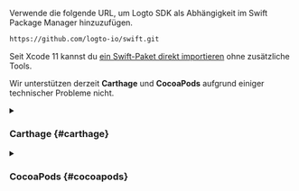 Verwende die folgende URL, um Logto SDK als Abhängigkeit im Swift Package Manager hinzuzufügen.

```bash
https://github.com/logto-io/swift.git
```

Seit Xcode 11 kannst du [ein Swift-Paket direkt importieren](https://developer.apple.com/documentation/swift_packages/adding_package_dependencies_to_your_app) ohne zusätzliche Tools.

Wir unterstützen derzeit **Carthage** und **CocoaPods** aufgrund einiger technischer Probleme nicht.

<details>

<summary>

### Carthage \{#carthage}

</summary>

Carthage [benötigt eine `xcodeproj`-Datei zum Bauen](https://github.com/Carthage/Carthage/issues/1226#issuecomment-290931385), aber `swift package generate-xcodeproj` wird einen Fehler melden, da wir binäre Ziele für native soziale Plugins verwenden. Wir werden versuchen, später eine Lösung zu finden.

</details>

<details>

<summary>

### CocoaPods \{#cocoapods}

</summary>

CocoaPods [unterstützt keine lokale Abhängigkeit](https://github.com/CocoaPods/CocoaPods/issues/3276) und Monorepo, daher ist es schwierig, ein `.podspec` für dieses Repository zu erstellen.

</details>
